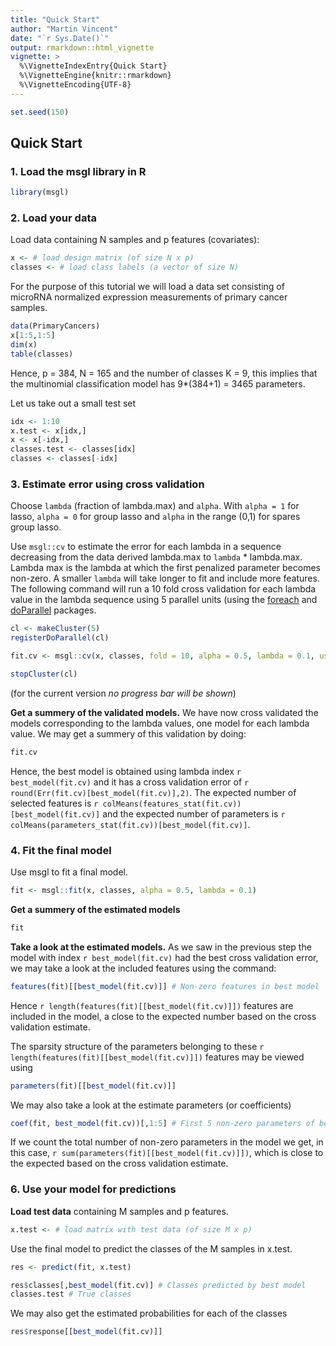 ```yaml
---
title: "Quick Start"
author: "Martin Vincent"
date: "`r Sys.Date()`"
output: rmarkdown::html_vignette
vignette: >
  %\VignetteIndexEntry{Quick Start}
  %\VignetteEngine{knitr::rmarkdown}
  %\VignetteEncoding{UTF-8}
---
```


```r
set.seed(150)
```

## Quick Start

### 1. Load the msgl library in R
```r
library(msgl)
```

### 2. Load your data
Load data containing N samples and p features (covariates):

```r
x <- # load design matrix (of size N x p)
classes <- # load class labels (a vector of size N)
```

For the purpose of this tutorial we will load a data set consisting of microRNA normalized expression measurements of primary cancer samples.
```r
data(PrimaryCancers)
x[1:5,1:5]
dim(x)
table(classes)
```
Hence, p = 384, N = 165 and the number of classes K = 9, this implies that the multinomial classification model has 9*(384+1) = 3465 parameters.

Let us take out a small test set
```r
idx <- 1:10
x.test <- x[idx,]
x <- x[-idx,]
classes.test <- classes[idx]
classes <- classes[-idx]
```

### 3. Estimate error using cross validation
Choose `lambda` (fraction of lambda.max) and `alpha`. With `alpha = 1` for lasso, `alpha = 0` for group lasso and `alpha` in the range (0,1) for spares group lasso.

Use `msgl::cv` to estimate the error for each lambda in a sequence decreasing from the data derived lambda.max to `lambda` * lambda.max.
Lambda max is the lambda at which the first penalized parameter becomes non-zero.
A smaller `lambda` will take longer to fit and include more features.
The following command will run a 10 fold cross validation for each lambda value in the lambda sequence using 5 parallel units (using the [foreach](https://CRAN.R-project.org/package=foreach) and [doParallel](https://CRAN.R-project.org/package=doParallel) packages.

```r
cl <- makeCluster(5)
registerDoParallel(cl)

fit.cv <- msgl::cv(x, classes, fold = 10, alpha = 0.5, lambda = 0.1, use_parallel = TRUE)

stopCluster(cl)
```

(for the current version *no progress bar will be shown*)

**Get a summery of the validated models.**
We have now cross validated the models corresponding to the lambda values, one model for each lambda value. We may get a summery of this validation by doing:
```r
fit.cv
```

Hence, the best model is obtained using lambda index `r best_model(fit.cv)` and it has a cross validation error of `r round(Err(fit.cv)[best_model(fit.cv)],2)`. The expected number of selected features is `r colMeans(features_stat(fit.cv))[best_model(fit.cv)]` and the expected number of parameters is `r colMeans(parameters_stat(fit.cv))[best_model(fit.cv)]`.

### 4. Fit the final model

Use msgl to fit a final model.
```r
fit <- msgl::fit(x, classes, alpha = 0.5, lambda = 0.1)
```
**Get a summery of the estimated models**
```r
fit
```

**Take a look at the estimated models.**
As we saw in the previous step the model with index `r best_model(fit.cv)` had the best cross validation error, we may take a look at the included features using the command:
```r
features(fit)[[best_model(fit.cv)]] # Non-zero features in best model
```

Hence `r length(features(fit)[[best_model(fit.cv)]])` features are included in the model, a close to the expected number based on the cross validation estimate.

The sparsity structure of the parameters belonging to these `r length(features(fit)[[best_model(fit.cv)]])` features may be viewed using  
```r
parameters(fit)[[best_model(fit.cv)]]
```
We may also take a look at the estimate parameters (or coefficients)

```r
coef(fit, best_model(fit.cv))[,1:5] # First 5 non-zero parameters of best model
```

If we count the total number of non-zero parameters in the model we get, in this case, `r sum(parameters(fit)[[best_model(fit.cv)]])`, which is close to the expected based on the cross validation estimate.

### 6. Use your model for predictions

**Load test data** containing M samples and p features.
```R
x.test <- # load matrix with test data (of size M x p)
```

Use the final model to predict the classes of the M samples in x.test.
```r
res <- predict(fit, x.test)

res$classes[,best_model(fit.cv)] # Classes predicted by best model
classes.test # True classes
```

We may also get the estimated probabilities for each of the classes
```r
res$response[[best_model(fit.cv)]]
```
